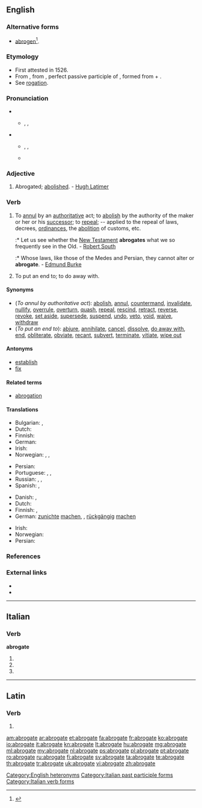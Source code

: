 ==English==
{{was wotd|2009|September|22}}

===Alternative forms===
* {{context|obsolete}} [[abrogen]]<ref>{{reference-book | last = Dobbie | first = Elliott K. | coauthors = Dunmore, C. William, et al. | editor = Barnhart, Robert K.| title = Chambers Dictionary of Etymology | origyear = 1998 | year = 2004 | publisher = Chambers Harrap Publishers Ltd | location = Edinburgh, Scotland | isbn =0550142304 | pages = 4}}</ref>.

===Etymology===
* First attested in 1526.
* From {{etyl|enm}} {{term|abrogat||abolished|lang=enm}}, from {{etyl|la|en}} {{term|abrogatus|abrogātus|lang=la}}, perfect passive participle of {{term|abrogo|abrogō|lang=la}}, formed from {{term|ab||away|lang=la}} + {{term|rogo|rogō|ask, inquire, propose|lang=la}}.
* See [[rogation]].

===Pronunciation===
* {{sense|adjective}}
** {{a|UK}} {{enPR|ăbʹrəgət}}, {{IPA|/ˈæbɹəɡət/}}, {{X-SAMPA|/"{br@g@t/}}
* {{sense|verb}}
** {{a|UK}} {{enPR|ăbʹrōgāt|ăbʹrəgāt}}, {{IPA|/ˈæbɹəʊɡeɪt/|/ˈæbɹəɡeɪt/}}, {{X-SAMPA|/"{br\@UgeIt/|/"{br\@geIt/}}
** {{a|US}} {{IPA|/ˈæb.ɹoʊ.ˌɡeɪt/|/ˈæb.ɹə.ˌɡeɪt/}}

===Adjective===
{{en-adj|-}}

# {{context|obsolete}} Abrogated; [[abolished]]. - [[w:Hugh Latimer|Hugh Latimer]]

===Verb===
{{en-verb|abrogat|ing}}

# {{context|transitive}} To [[annul]] by an [[authoritative]] act; to [[abolish]] by the authority of the maker or her or his [[successor]]; to [[repeal]]; -- applied to the repeal of laws, decrees, [[ordinances]], the [[abolition]] of customs, etc.
#:* Let us see whether the [[New Testament]] '''abrogates''' what we so frequently see in the Old. - [[w:Robert South|Robert South]]
#:* Whose laws, like those of the Medes and Persian, they cannot alter or '''abrogate'''. - [[w:Edmund Burke|Edmund Burke]]
# {{context|transitive}} To put an end to; to do away with.

====Synonyms====
* (''To annul by authoritative act''): [[abolish]], [[annul]], [[countermand]], [[invalidate]], [[nullify]], [[overrule]], [[overturn]], [[quash]], [[repeal]], [[rescind]], [[retract]], [[reverse]], [[revoke]], [[set aside]], [[supersede]], [[suspend]], [[undo]], [[veto]], [[void]], [[waive]], [[withdraw]]
* (''To put an end to''): [[abjure]], [[annihilate]], [[cancel]], [[dissolve]], [[do away with]], [[end]], [[obliterate]], [[obviate]], [[recant]], [[subvert]], [[terminate]], [[vitiate]], [[wipe out]]

====Antonyms====
* [[establish]]
* [[fix]]

====Related terms====
* [[abrogation]]

====Translations====
{{trans-top|to annul by an authoritative act}}
* Bulgarian: {{t+|bg|отменям}}, {{t+|bg|анулирам}}
* Dutch: {{t+|nl|afschaffen}}
* Finnish: {{t+|fi|kumota}}
* German: {{t+|de|abschaffen}}
* Irish: {{t|ga|aisghair|xs=Irish}}
* Norwegian: {{t|no|oppheve}}, {{t|no|heve}}, {{t|no|annullere}}
{{trans-mid}}
* Persian: {{t|fa|لغو کردن|sc=fa-Arab}}
* Portuguese: {{t+|pt|ab-rogar}}, {{t+|pt|anular}}, {{t+|pt|revogar}}
* Russian: {{t|ru|аннулировать|tr=annulírovat'}}, {{t|ru|отменять|tr=otmenját'}}, {{t|ru|расторгать|tr=rastorgát’}}
* Spanish: {{t+|es|abrogar}}, {{t-|es|derogar}}
{{trans-bottom}}

{{trans-top|to put an end to}}
* Danish: {{t|da|ophæve}}, {{t|da|afskaffe}}
* Dutch: {{t|nl|tenietdoen}}
* Finnish: {{t|fi|lopettaa}}, {{t|fi|lakkauttaa}}
* German: [[zunichte]] [[machen]], {{t|de|aufheben}}, [[rückgängig]] [[machen]]
{{trans-mid}}
* Irish: {{t|ga|cuir deireadh le|xs=Irish}}
* Norwegian: {{t+|no|avslutte}}
* Persian: {{t|fa|باطل کردن |sc=fa-Arab}}
{{trans-bottom}}

===References===
<references/>

===External links===
* {{R:OneLook}}
* {{R:Webster 1913}}

[[Category:English heteronyms]]

----

==Italian==

===Verb===
'''abrogate'''

# {{conjugation of|abrogare||2|p|pres|ind|lang=it}}
# {{conjugation of|abrogare||2|p|imp|lang=it}}
# {{form of|[[feminine|Feminine]] plural|abrogato}}

[[Category:Italian past participle forms]]
[[Category:Italian verb forms]]

----

==Latin==

===Verb===
{{la-verb-form|abrogāte}}

# {{conjugation of|abrogo|abrogō|1|p|pres|act|imp|lang=la}}

[[am:abrogate]]
[[ar:abrogate]]
[[et:abrogate]]
[[fa:abrogate]]
[[fr:abrogate]]
[[ko:abrogate]]
[[io:abrogate]]
[[it:abrogate]]
[[kn:abrogate]]
[[lt:abrogate]]
[[hu:abrogate]]
[[mg:abrogate]]
[[ml:abrogate]]
[[my:abrogate]]
[[nl:abrogate]]
[[ps:abrogate]]
[[pl:abrogate]]
[[pt:abrogate]]
[[ro:abrogate]]
[[ru:abrogate]]
[[fi:abrogate]]
[[sv:abrogate]]
[[ta:abrogate]]
[[te:abrogate]]
[[th:abrogate]]
[[tr:abrogate]]
[[uk:abrogate]]
[[vi:abrogate]]
[[zh:abrogate]]